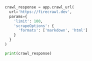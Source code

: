 ```python Python
crawl_response = app.crawl_url(
  url='https://firecrawl.dev',
  params={
    'limit': 100,
    'scrapeOptions': {
      'formats': ['markdown', 'html']
    }
  }
)

print(crawl_response)
```
